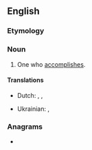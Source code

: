 ==English==

===Etymology===
{{suffix|en|accomplish|er|id2=agent noun}}

===Noun===
{{en-noun}}

# One who [[accomplish]]es.

====Translations====
{{trans-top|one who accomplishes}}
* Dutch: {{t+|nl|presteerder|m}}, {{t|nl|presteerster|f}}, {{t|nl|verwezenlijker}}
{{trans-mid}}
* Ukrainian: {{t|uk|викона́вець|m}}, {{t|uk|викона́виця|f}}
{{trans-bottom}}

===Anagrams===
* {{anagrams|en|a=accehilmoprs|reaccomplish}}